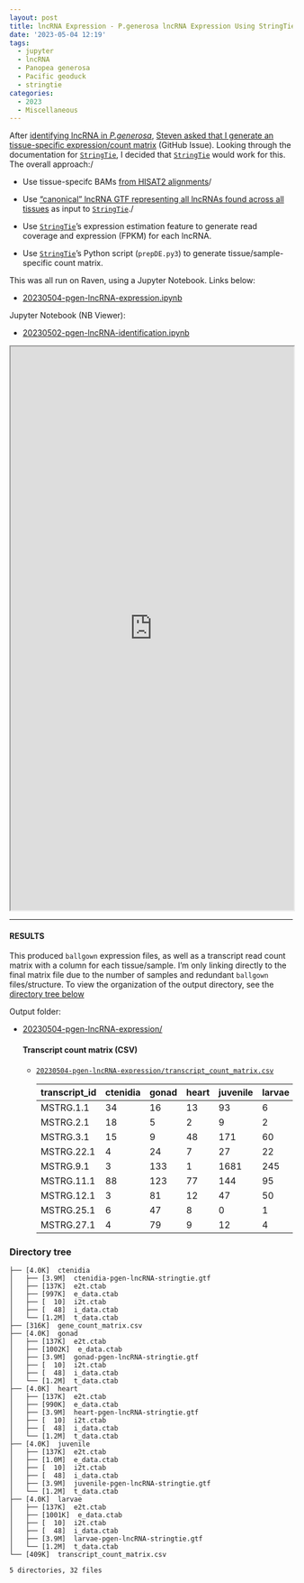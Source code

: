 ```yaml
---
layout: post
title: lncRNA Expression - P.generosa lncRNA Expression Using StringTie
date: '2023-05-04 12:19'
tags: 
  - jupyter
  - lncRNA
  - Panopea generosa
  - Pacific geoduck
  - stringtie
categories: 
  - 2023
  - Miscellaneous
---
```

After [identifying lncRNA in _P.generosa_](https://robertslab.github.io/sams-notebook/posts/2023/2023-05-02-lncRNA-Identification-P.generosa-lncRNAs-using-CPC2-and-bedtools.html), [Steven asked that I generate an tissue-specific expression/count matrix](https://github.com/RobertsLab/resources/issues/1642) (GitHub Issue). Looking through the documentation for [`StringTie`](https://ccb.jhu.edu/software/stringtie/), I decided that [`StringTie`](https://ccb.jhu.edu/software/stringtie/) would work for this. The overall approach:/

- Use tissue-specifc BAMs [from HISAT2 alignments](https://robertslab.github.io/sams-notebook/posts/2023/2023-04-26-Transcript-Alignments-P.generosa-RNA-seq-Alignments-for-lncRNA-Identification-Using-Hisat2-StingTie-and-gffcompare-on-Mox.html)/

- Use ["canonical" lncRNA GTF representing all lncRNAs found across all tissues](https://robertslab.github.io/sams-notebook/posts/2023/2023-05-02-lncRNA-Identification-P.generosa-lncRNAs-using-CPC2-and-bedtools.html) as input to [`StringTie`](https://ccb.jhu.edu/software/stringtie/)./

- Use [`StringTie`](https://ccb.jhu.edu/software/stringtie/)'s expression estimation feature to generate read coverage and expression (FPKM) for each lncRNA.

- Use [`StringTie`](https://ccb.jhu.edu/software/stringtie/)'s Python script (`prepDE.py3`) to generate tissue/sample-specific count matrix.

This was all run on Raven, using a Jupyter Notebook. Links below:

- [20230504-pgen-lncRNA-expression.ipynb](https://github.com/RobertsLab/code/blob/master/notebooks/sam/20230504-pgen-lncRNA-expression.ipynb)

Jupyter Notebook (NB Viewer):

- [20230502-pgen-lncRNA-identification.ipynb](https://nbviewer.org/github/RobertsLab/code/blob/master/notebooks/sam/20230504-pgen-lncRNA-expression.ipynb)


<iframe src="https://nbviewer.org/github/RobertsLab/code/blob/master/notebooks/sam/20230504-pgen-lncRNA-expression.ipynb" width="100%" height="1000" scrolling="yes"></iframe>

---

#### RESULTS

This produced `ballgown` expression files, as well as a transcript read count matrix with a column for each tissue/sample. I'm only linking directly to the final matrix file due to the number of samples and redundant `ballgown` files/structure. To view the organization of the output directory, see the [directory tree below](#directory-tree)

Output folder:

- [20230504-pgen-lncRNA-expression/](https://gannet.fish.washington.edu/Atumefaciens/20230504-pgen-lncRNA-expression/)

  #### Transcript count matrix (CSV)

  - [`20230504-pgen-lncRNA-expression/transcript_count_matrix.csv`](https://gannet.fish.washington.edu/Atumefaciens/20230504-pgen-lncRNA-expression/transcript_count_matrix.csv)


    | transcript_id | ctenidia | gonad | heart | juvenile | larvae |
    |---------------|----------|-------|-------|----------|--------|
    | MSTRG.1.1     | 34       | 16    | 13    | 93       | 6      |
    | MSTRG.2.1     | 18       | 5     | 2     | 9        | 2      |
    | MSTRG.3.1     | 15       | 9     | 48    | 171      | 60     |
    | MSTRG.22.1    | 4        | 24    | 7     | 27       | 22     |
    | MSTRG.9.1     | 3        | 133   | 1     | 1681     | 245    |
    | MSTRG.11.1    | 88       | 123   | 77    | 144      | 95     |
    | MSTRG.12.1    | 3        | 81    | 12    | 47       | 50     |
    | MSTRG.25.1    | 6        | 47    | 8     | 0        | 1      |
    | MSTRG.27.1    | 4        | 79    | 9     | 12       | 4      |

### Directory tree

```
├── [4.0K]  ctenidia
│   ├── [3.9M]  ctenidia-pgen-lncRNA-stringtie.gtf
│   ├── [137K]  e2t.ctab
│   ├── [997K]  e_data.ctab
│   ├── [  10]  i2t.ctab
│   ├── [  48]  i_data.ctab
│   └── [1.2M]  t_data.ctab
├── [316K]  gene_count_matrix.csv
├── [4.0K]  gonad
│   ├── [137K]  e2t.ctab
│   ├── [1002K]  e_data.ctab
│   ├── [3.9M]  gonad-pgen-lncRNA-stringtie.gtf
│   ├── [  10]  i2t.ctab
│   ├── [  48]  i_data.ctab
│   └── [1.2M]  t_data.ctab
├── [4.0K]  heart
│   ├── [137K]  e2t.ctab
│   ├── [990K]  e_data.ctab
│   ├── [3.9M]  heart-pgen-lncRNA-stringtie.gtf
│   ├── [  10]  i2t.ctab
│   ├── [  48]  i_data.ctab
│   └── [1.2M]  t_data.ctab
├── [4.0K]  juvenile
│   ├── [137K]  e2t.ctab
│   ├── [1.0M]  e_data.ctab
│   ├── [  10]  i2t.ctab
│   ├── [  48]  i_data.ctab
│   ├── [3.9M]  juvenile-pgen-lncRNA-stringtie.gtf
│   └── [1.2M]  t_data.ctab
├── [4.0K]  larvae
│   ├── [137K]  e2t.ctab
│   ├── [1001K]  e_data.ctab
│   ├── [  10]  i2t.ctab
│   ├── [  48]  i_data.ctab
│   ├── [3.9M]  larvae-pgen-lncRNA-stringtie.gtf
│   └── [1.2M]  t_data.ctab
└── [409K]  transcript_count_matrix.csv

5 directories, 32 files
```